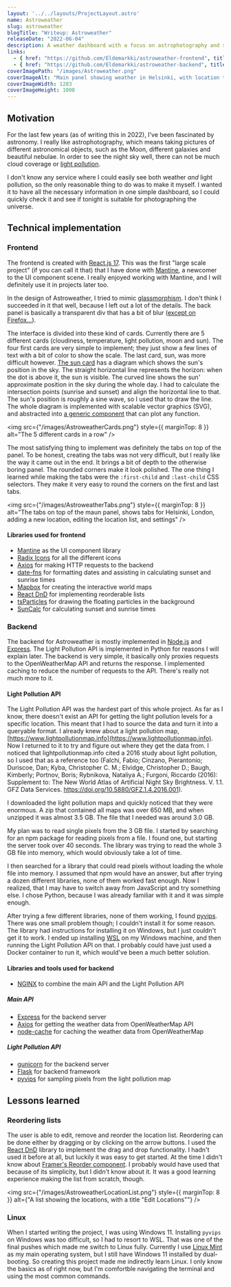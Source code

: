 ```yaml
---
layout: '../../layouts/ProjectLayout.astro'
name: Astroweather
slug: astroweather
blogTitle: "Writeup: Astroweather"
releaseDate: "2022-06-04"
description: A weather dashboard with a focus on astrophotography and stargazing conditions
links: 
  - { href: "https://github.com/Eldemarkki/astroweather-frontend", title: "Source code (frontend)" }
  - { href: "https://github.com/Eldemarkki/astroweather-backend", title: "Source code (backend)" }
coverImagePath: "/images/Astroweather.png"
coverImageAlt: "Main panel showing weather in Helsinki, with location tabs at the top"
coverImageWidth: 1283
coverImageHeight: 1008
---
```


## Motivation
For the last few years (as of writing this in 2022), I&apos;ve been fascinated by astronomy. I really like astrophotography, which means taking pictures of different astronomical objects, such as the Moon, different galaxies and beautiful nebulae. In order to see the night sky well, there can not be much cloud coverage or [light pollution](https://en.wikipedia.org/wiki/Light_pollution).


I don&apos;t know any service where I could easily see both weather _and_ light pollution, so the only reasonable thing to do was to make it myself. I wanted it to have all the necessary information in one simple dashboard, so I could quickly check it and see if tonight is suitable for photographing the universe.

## Technical implementation

### Frontend

The frontend is created with [React.js 17](https://reactjs.org/). This was the first &quot;large scale project&quot; (if you can call it that) that I have done with [Mantine](https://mantine.dev/), a newcomer to the UI component scene. I really enjoyed working with Mantine, and I will definitely use it in projects later too.

In the design of Astroweather, I tried to mimic [glassmorphism](https://hype4.academy/articles/design/glassmorphism-in-user-interfaces). I don&apos;t think I succeeded in it that well, because I left out a lot of the details. The back panel is basically a transparent div that has a bit of blur ([except on Firefox...](https://caniuse.com/css-backdrop-filter)).

The interface is divided into these kind of cards. Currently there are 5 different cards (cloudiness, temperature, light pollution, moon and sun). The four first cards are very simple to implement; they just show a few lines of text with a bit of color to show the scale. The last card, sun, was more difficult however. [The sun card](https://github.com/Eldemarkki/astroweather-frontend/blob/cc13fd0dd4ff5e28a2f76c2c91107b614bd4821e/src/components/cards/SunCard.tsx) has a diagram which shows the sun&apos;s position in the sky. The straight horizontal line represents the horizon: when the dot is above it, the sun is visible. The curved line shows the sun&apos; approximate position in the sky during the whole day. I had to calculate the intersection points (sunrise and sunset) and align the horizontal line to that. The sun&apos;s position is roughly a sine wave, so I used that to draw the line. The whole diagram is implemented with scalable vector graphics (SVG), and abstracted into [a generic component](https://github.com/Eldemarkki/astroweather-frontend/blob/cc13fd0dd4ff5e28a2f76c2c91107b614bd4821e/src/components/FunctionDiagram.tsx) that can plot any function.

<img 
  src={"/images/AstroweatherCards.png"}
  style={{ marginTop: 8 }} 
  alt="The 5 different cards in a row"
/>

The most satisfying thing to implement was definitely the tabs on top of the panel. To be honest, creating the tabs was not very difficult, but I really like the way it came out in the end. It brings a bit of depth to the otherwise boring panel. The rounded corners make it look polished. The one thing I learned while making the tabs were the `:first-child` and `:last-child` CSS selectors. They make it very easy to round the corners on the first and last tabs.

<img 
  src={"/images/AstroweatherTabs.png"} 
  style={{ marginTop: 8 }} 
  alt="The tabs on top of the maun panel, shows tabs for Helsinki, London, adding a new location, editing the location list, and settings"
/>

#### Libraries used for frontend

- [Mantine](https://mantine.dev/) as the UI component library
- [Radix Icons](https://icons.radix-ui.com/) for all the different icons
- [Axios](https://axios-http.com/) for making HTTP requests to the backend
- [date-fns](https://date-fns.org/) for formatting dates and assisting in calculating sunset and sunrise times
- [Mapbox](https://www.mapbox.com/) for creating the interactive world maps
- [React DnD](https://react-dnd.github.io/react-dnd/) for implementing reorderable lists
- [tsParticles](https://particles.js.org/) for drawing the floating particles in the background
- [SunCalc](https://github.com/mourner/suncalc) for calculating sunset and sunrise times

### Backend

The backend for Astroweather is mostly implemented in [Node.js](https://nodejs.org/en/) and [Express](https://expressjs.com/). The Light Pollution API is implemented in Python for reasons I will explain later. The backend is very simple, it basically only proxies requests to the OpenWeatherMap API and returns the response. I implemented caching to reduce the number of requests to the API. There&apos;s really not much more to it.

#### Light Pollution API
The Light Pollution API was the hardest part of this whole project. As far as I know, there doesn&apos;t exist an API for getting the light pollution levels for a specific location. This meant that I had to source the data and turn it into a queryable format. I already knew about a light pollution map, [https://www.lightpollutionmap.info](https://www.lightpollutionmap.info). Now I returned to it to try and figure out where they get the data from. I noticed that lightpollutionmap.info cited a 2016 study about light pollution, so I used that as a reference too (Falchi, Fabio; Cinzano, Pierantonio; Duriscoe, Dan; Kyba, Christopher C. M.; Elvidge, Christopher D.; Baugh, Kimberly; Portnov, Boris; Rybnikova, Nataliya A.; Furgoni, Riccardo (2016): Supplement to: The New World Atlas of Artificial Night Sky Brightness. V. 1.1. GFZ Data Services. https://doi.org/10.5880/GFZ.1.4.2016.001).

I downloaded the light pollution maps and quickly noticed that they were enormous. A zip that contained all maps was over 650 MB, and when unzipped it was almost 3.5 GB. The file that I needed was around 3.0 GB.

My plan was to read single pixels from the 3 GB file. I started by searching for an npm package for reading pixels from a file. I found one, but starting the server took over 40 seconds. The library was trying to read the whole 3 GB file into memory, which would obviously take a lot of time.

I then searched for a library that could read pixels without loading the whole file into memory. I assumed that npm would have an answer, but after trying a dozen different libraries, none of them worked fast enough. Now I realized, that I may have to switch away from JavaScript and try something else. I chose Python, because I was already familiar with it and it was simple enough.

After trying a few different libraries, none of them working, I found [pyvips](https://github.com/libvips/pyvips). There was one small problem though; I couldn&apos;t install it for some reason. The library had instructions for installing it on Windows, but I just couldn&apos;t get it to work. I ended up installing [WSL](https://docs.microsoft.com/en-us/windows/wsl/) on my Windows machine, and then running the Light Pollution API on that. I probably could have just used a Docker container to run it, which would&apos;ve been a much better solution.

#### Libraries and tools used for backend

- [NGINX](https://www.nginx.com/) to combine the main API and the Light Pollution API 

##### Main API

- [Express](https://expressjs.com/) for the backend server
- [Axios](https://axios-http.com/) for getting the weather data from OpenWeatherMap API
- [node-cache](https://github.com/node-cache/node-cache) for caching the weather data from OpenWeatherMap

##### Light Pollution API

- [gunicorn](https://gunicorn.org/) for the backend server
- [Flask](https://flask.palletsprojects.com/) for backend framework
- [pyvips](https://github.com/libvips/pyvips) for sampling pixels from the light pollution map

## Lessons learned

### Reordering lists

The user is able to edit, remove and reorder the location list. Reordering can be done either by dragging or by clicking on the arrow buttons. I used the [React DnD](https://react-dnd.github.io/react-dnd/) library to implement the drag and drop functionality. I hadn&apos;t used it before at all, but luckily it was easy to get started. At the time I didn&apos;t know about [Framer&apos;s Reorder component](https://www.framer.com/docs/reorder/). I probably would have used that because of its simplicity, but I didn&apos;t know about it. It was a good learning experience making the list from scratch, though.

<img 
  src={"/images/AstroweatherLocationList.png"} 
  style={{ marginTop: 8 }}
  alt={"A list showing the locations, with a title \"Edit Locations\""}
/>

### Linux

When I started writing the project, I was using Windows 11. Installing `pyvips` on Windows was too difficult, so I had to resort to WSL. That was one of the final pushes which made me switch to Linux fully. Currently I use [Linux Mint](https://www.linuxmint.com/) as my main operating system, but I still have Windows 11 installed by dual-booting. So creating this project made me indirectly learn Linux. I only know the basics as of right now, but I'm comfortble navigating the terminal and using the most common commands.
